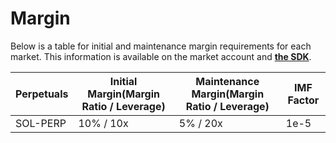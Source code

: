 # Margin

Below is a table for initial and maintenance margin requirements for each market. This information is available on the market account and [**the SDK**](https://github.com/drift-labs/protocol-v2/blob/master/sdk/src/constants/perpMarkets.ts).

| Perpetuals | Initial Margin(Margin Ratio / Leverage) | Maintenance Margin(Margin Ratio / Leverage) | IMF Factor |
| ---------- | -------------------------------------------- | ------------------------------------------------ | ---------- |
| SOL-PERP   | 10% / 10x                                    | 5% / 20x                                         | 1e-5       |